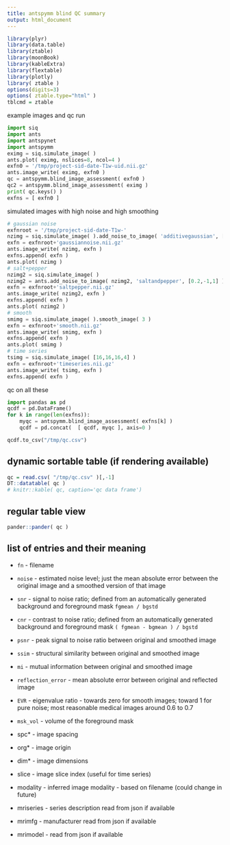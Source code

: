 ```yaml
---
title: antspymm blind QC summary
output: html_document
---
```


```r
library(plyr)
library(data.table)
library(ztable)
library(moonBook)
library(kableExtra)
library(flextable)
library(plotly)
library( ztable )
options(digits=3)
options( ztable.type="html" )
tblcmd = ztable
```


example images and qc run

```python
import siq
import ants
import antspynet
import antspymm
eximg = siq.simulate_image( )
ants.plot( eximg, nslices=8, ncol=4 )
exfn0 = '/tmp/project-sid-date-T1w-uid.nii.gz'
ants.image_write( eximg, exfn0 )
qc = antspymm.blind_image_assessment( exfn0 )
qc2 = antspymm.blind_image_assessment( eximg )
print( qc.keys() )
exfns = [ exfn0 ]
```

simulated images with high noise and high smoothing

```python
# gaussian noise
exfnroot = '/tmp/project-sid-date-T1w-'
nzimg = siq.simulate_image( ).add_noise_to_image( 'additivegaussian', [0,1] )
exfn = exfnroot+'gaussiannoise.nii.gz'
ants.image_write( nzimg, exfn )
exfns.append( exfn )
ants.plot( nzimg )
# salt+pepper
nzimg2 = siq.simulate_image( )
nzimg2 = ants.add_noise_to_image( nzimg2, 'saltandpepper', [0.2,-1,1] )
exfn = exfnroot+'saltpepper.nii.gz'
ants.image_write( nzimg2, exfn )
exfns.append( exfn )
ants.plot( nzimg2 )
# smooth
smimg = siq.simulate_image( ).smooth_image( 3 )
exfn = exfnroot+'smooth.nii.gz'
ants.image_write( smimg, exfn )
exfns.append( exfn )
ants.plot( smimg )
# time series
tsimg = siq.simulate_image( [16,16,16,4] )
exfn = exfnroot+'timeseries.nii.gz'
ants.image_write( tsimg, exfn )
exfns.append( exfn )
```


qc on all these

```python
import pandas as pd
qcdf = pd.DataFrame()
for k in range(len(exfns)):
    myqc = antspymm.blind_image_assessment( exfns[k] )
    qcdf = pd.concat(  [ qcdf, myqc ], axis=0 )

qcdf.to_csv("/tmp/qc.csv")    

```


## dynamic sortable table (if rendering available)
```r
qc = read.csv( "/tmp/qc.csv" )[,-1]
DT::datatable( qc )
# knitr::kable( qc, caption='qc data frame')
```



## regular table view
```r
pander::pander( qc )
```


## list of entries and their meaning

* `fn` - filename

* `noise` - estimated noise level; just the mean absolute error between the original image and a smoothed version of that image

* `snr` - signal to noise ratio;  defined from an automatically generated background and foreground mask `fgmean / bgstd`

* `cnr` - contrast to noise ratio;  defined from an automatically generated background and foreground mask `( fgmean - bgmean ) / bgstd`

* `psnr` - peak signal to noise ratio between original and smoothed image

* `ssim` - structural similarity between original and smoothed image

* `mi` - mutual information between original and smoothed image

* `reflection_error` - mean absolute error between original and reflected image

* `EVR` - eigenvalue ratio - towards zero for smooth images; toward 1 for pure noise; most reasonable medical images around 0.6 to 0.7

* `msk_vol` - volume of the foreground mask

* spc\* - image spacing

* org\* - image origin

* dim\* - image dimensions

* slice - image slice index (useful for time series)

* modality - inferred image modality - based on filename (could change in future)

* mriseries - series description read from json if available

* mrimfg - manufacturer read from json if available

* mrimodel - read from json if available
